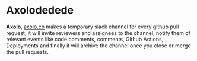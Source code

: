 
# Axolodedede

**Axolo**, [axolo.co](https://axolo.co) makes a temporary slack channel for every github pull request, it will invite reviewers and assignees to the channel, notify them of relevant events like code comments, comments, Github Actions, Deployments and finally it will archive the channel once you close or merge the pull requests.
